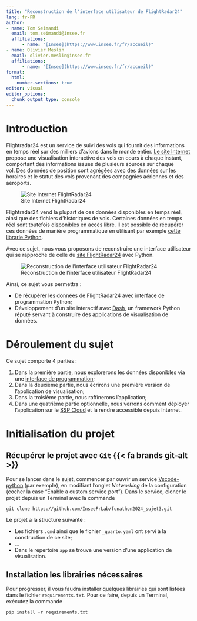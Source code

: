 ```yaml
---
title: "Reconstruction de l'interface utilisateur de FlightRadar24"
lang: fr-FR
author: 
- name: Tom Seimandi
  email: tom.seimandi@insee.fr
  affiliations: 
      - name: "[Insee](https://www.insee.fr/fr/accueil)"
- name: Olivier Meslin
  email: olivier.meslin@insee.fr
  affiliations: 
      - name: "[Insee](https://www.insee.fr/fr/accueil)"
format:
  html:
    number-sections: true
editor: visual
editor_options: 
  chunk_output_type: console
---
```


# Introduction {.unnumbered}

Flightradar24 est un service de suivi des vols qui fournit des informations en temps réel sur des milliers d'avions dans le monde entier. [Le site Internet](https://www.flightradar24.com/) propose une visualisation interactive des vols en cours à chaque instant, comportant des informations issues de plusieurs sources sur chaque vol. Des données de position sont agrégées avec des données sur les horaires et le statut des vols provenant des compagnies aériennes et des aéroports.

![Site Internet FlightRadar24](img/fr24.jpg)

Flightradar24 vend la plupart de ces données disponibles en temps réel, ainsi que des fichiers d'historiques de vols. Certaines données en temps réel sont toutefois disponibles en accès libre. Il est possible de récupérer ces données de manière programmatique en utilisant par exemple [cette librarie Python](https://github.com/JeanExtreme002/FlightRadarAPI).

Avec ce sujet, nous vous proposons de reconstruire une interface utilisateur qui se rapproche de celle du [site FlightRadar24](https://www.flightradar24.com/) avec Python.

![Reconstruction de l'interface utilisateur FlightRadar24](img/app_preview.jpg)

Ainsi, ce sujet vous permettra :

- De récupérer les données de FlightRadar24 avec interface de programmation Python;
- Développement d'un site interactif avec [Dash](https://dash.plotly.com/), un framework Python réputé servant à construire des applications de visualisation de données. 

# Déroulement du sujet

Ce sujet comporte 4 parties :

1. Dans la première partie, nous explorerons les données disponibles via une [interface de programmation](https://github.com/JeanExtreme002/FlightRadarAPI);
2. Dans la deuxième partie, nous écrirons une première version de l'application de visualisation;
3. Dans la troisième partie, nous raffinerons l'application;
4. Dans une quatrième partie optionnelle, nous verrons comment déployer l'application sur le [SSP Cloud](https://datalab.sspcloud.fr/) et la rendre accessible depuis Internet.

# Initialisation du projet

## Récupérer le projet avec `Git` {{< fa brands git-alt >}}

Pour se lancer dans le sujet, commencer par ouvrir un service [Vscode-python](https://datalab.sspcloud.fr/launcher/ide/vscode-python) (par exemple), en modifiant l'onglet *Networking* de la configuration (cocher la case "Enable a custom service port"). Dans le service, cloner le projet depuis un Terminal avec la commande
```
git clone https://github.com/InseeFrLab/funathon2024_sujet3.git
```

Le projet a la structure suivante :

- Les fichiers `.qmd` ainsi que le fichier `_quarto.yaml` ont servi à la construction de ce site;
- ...
- Dans le répertoire `app` se trouve une version d'une application de visualisation. 

## Installation les librairies nécessaires

Pour progresser, il vous faudra installer quelques librairies qui sont listées dans le fichier `requirements.txt`. Pour ce faire, depuis un Terminal, exécutez la commande
```
pip install -r requirements.txt
```
